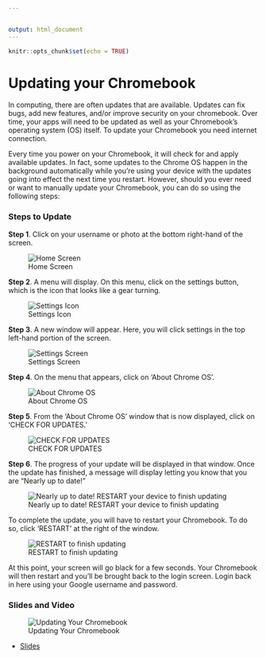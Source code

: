 ```yaml
---


output: html_document
---
```


```r
knitr::opts_chunk$set(echo = TRUE)
```

# Updating your Chromebook

In computing, there are often updates that are available. Updates can fix bugs, add new features, and/or improve security on your chromebook. Over time, your apps will need to be updated as well as your Chromebook's operating system (OS) itself. To update your Chromebook you need internet connection.

Every time you power on your Chromebook, it will check for and apply available updates. In fact, some updates to the Chrome OS happen in the background automatically while you're using your device with the updates going into effect the next time you restart. However, should you ever need or want to manually update your Chromebook, you can do so using the following steps:


### Steps to Update

**Step 1**. Click on your username or photo at the bottom right-hand of the screen.


![Home Screen](https://docs.google.com/presentation/d/1ypTp6aMvOIW9vlMDaeLEML4GIMaSKu2gn5o_QrtOE_o/export/png?id=1ypTp6aMvOIW9vlMDaeLEML4GIMaSKu2gn5o_QrtOE_o&pageid=g3135bc8102_0_2)

**Step 2**. A menu will display. On this menu, click on the settings button, which is the icon that looks like a gear turning.


![Settings Icon](https://docs.google.com/presentation/d/1ypTp6aMvOIW9vlMDaeLEML4GIMaSKu2gn5o_QrtOE_o/export/png?id=1ypTp6aMvOIW9vlMDaeLEML4GIMaSKu2gn5o_QrtOE_o&pageid=g3135bc8102_0_9)

**Step 3**. A new window will appear. Here, you will click settings in the top left-hand portion of the screen.


![Settings Screen](https://docs.google.com/presentation/d/1ypTp6aMvOIW9vlMDaeLEML4GIMaSKu2gn5o_QrtOE_o/export/png?id=1ypTp6aMvOIW9vlMDaeLEML4GIMaSKu2gn5o_QrtOE_o&pageid=g3476d1f5c2_0_0)

**Step 4**. On the menu that appears, click on 'About Chrome OS'.


![About Chrome OS](https://docs.google.com/presentation/d/1ypTp6aMvOIW9vlMDaeLEML4GIMaSKu2gn5o_QrtOE_o/export/png?id=1ypTp6aMvOIW9vlMDaeLEML4GIMaSKu2gn5o_QrtOE_o&pageid=g3476d1f5c2_0_5)

**Step 5**. From the 'About Chrome OS' window that is now displayed, click on 'CHECK FOR UPDATES.'


![CHECK FOR UPDATES](https://docs.google.com/presentation/d/1ypTp6aMvOIW9vlMDaeLEML4GIMaSKu2gn5o_QrtOE_o/export/png?id=1ypTp6aMvOIW9vlMDaeLEML4GIMaSKu2gn5o_QrtOE_o&pageid=g3476d1f5c2_0_10)

**Step 6**. The progress of your update will be displayed in that window. Once the update has finished, a message will display letting you know that you are "Nearly up to date!"


![Nearly up to date! RESTART your device to finish updating](https://docs.google.com/presentation/d/1ypTp6aMvOIW9vlMDaeLEML4GIMaSKu2gn5o_QrtOE_o/export/png?id=1ypTp6aMvOIW9vlMDaeLEML4GIMaSKu2gn5o_QrtOE_o&pageid=g3476d1f5c2_0_15)

To complete the update, you will have to restart your Chromebook. To do so, click 'RESTART' at the right of the window.


![RESTART to finish updating](https://docs.google.com/presentation/d/1ypTp6aMvOIW9vlMDaeLEML4GIMaSKu2gn5o_QrtOE_o/export/png?id=1ypTp6aMvOIW9vlMDaeLEML4GIMaSKu2gn5o_QrtOE_o&pageid=g3476d1f5c2_0_24)


At this point, your screen will go black for a few seconds. Your Chromebook will then restart and you'll be brought back to the login screen. Login back in here using your Google username and password.  

### Slides and Video

![Updating Your Chromebook](https://www.youtube.com/watch?v=6vUGdEP20PA)

* [Slides](https://docs.google.com/presentation/d/1ypTp6aMvOIW9vlMDaeLEML4GIMaSKu2gn5o_QrtOE_o/edit?usp=sharing)
